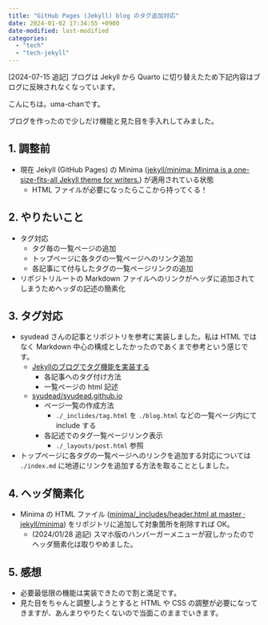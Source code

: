 ```yaml
---
title: "GitHub Pages (Jekyll) blog のタグ追加対応"
date: 2024-01-02 17:34:55 +0900
date-modified: last-modified
categories:
  - "tech"
  - "tech-jekyll"
---
```


[2024-07-15 追記] ブログは Jekyll から Quarto に切り替えたため下記内容はブログに反映されなくなっています。

こんにちは。uma-chanです。

ブログを作ったので少しだけ機能と見た目を手入れしてみました。

## 1. 調整前

- 現在 Jekyll (GitHub Pages) の Minima ([jekyll/minima: Minima is a one-size-fits-all Jekyll theme for writers.](https://github.com/jekyll/minima)) が適用されている状態
    - HTML ファイルが必要になったらここから持ってくる！

## 2. やりたいこと

- タグ対応
    - タグ毎の一覧ページの追加
    - トップページに各タグの一覧ページへのリンク追加
    - 各記事にて付与したタグの一覧ページリンクの追加
- リポジトリルートの Markdown ファイルへのリンクがヘッダに追加されてしまうためヘッダの記述の簡素化

## 3. タグ対応

- syudead さんの記事とリポジトリを参考に実装しました。私は HTML ではなく Markdown 中心の構成としたかったのであくまで参考という感じです。
    - [Jekyllのブログでタグ機能を実装する](https://rainyflow.net/2016/03/13/jekyll-tags.html)
        - 各記事へのタグ付け方法
        - 一覧ページの html 記述
    - [syudead/syudead.github.io](https://github.com/syudead/syudead.github.io)
        - ページ一覧の作成方法
            - `./_inclides/tag.html` を `./blog.html` などの一覧ページ内にて include する
        - 各記述でのタグ一覧ページリンク表示
            - `./_layouts/post.html` 参照
- トップページに各タグの一覧ページへのリンクを追加する対応については `./index.md` に地道にリンクを追加する方法を取ることとしました。

## 4. ヘッダ簡素化

- Minima の HTML ファイル ([minima/\_includes/header.html at master · jekyll/minima](https://github.com/jekyll/minima/blob/master/_includes/header.html)) をリポジトリに追加して対象箇所を削除すれば OK。
    - (2024/01/28 追記) スマホ版のハンバーガーメニューが寂しかったのでヘッダ簡素化は取りやめました。

## 5. 感想

- 必要最低限の機能は実装できたので割と満足です。
- 見た目をちゃんと調整しようとすると HTML や CSS の調整が必要になってきますが、あんまりやりたくないので当面このままでいきます。
